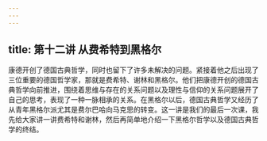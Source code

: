 ```yaml
---
---
---
```

title: 第十二讲 从费希特到黑格尔
---







康德开创了德国古典哲学，同时也留下了许多未解决的问题。紧接着他之后出现了三位重要的德国哲学家，那就是费希特、谢林和黑格尔。他们把康德开创的德国古典哲学向前推进，围绕着思维与存在的关系问题以及理性与信仰的关系问题展开了自己的思考，表现了一种一脉相承的关系。在黑格尔以后，德国古典哲学又经历了从青年黑格尔派尤其是费尔巴哈向马克思的转变。这一讲是我们的最后一次课，我先给大家讲一讲费希特和谢林，然后再简单地介绍一下黑格尔哲学以及德国古典哲学的终结。